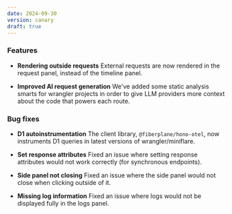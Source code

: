 ```yaml
---
date: 2024-09-30
version: canary
draft: true
---
```


### Features

- **Rendering outside requests** External requests are now rendered in the request panel, instead of the timeline panel.

- **Improved AI request generation** We've added some static analysis smarts for wrangler projects in order to give LLM providers more context about the code that powers each route.

### Bug fixes

- **D1 autoinstrumentation** The client library, `@fiberplane/hono-otel`, now instruments D1 queries in latest versions of wrangler/miniflare.

- **Set response attributes** Fixed an issue where setting response attributes would not work correctly (for synchronous endpoints).

- **Side panel not closing** Fixed an issue where the side panel would not close when clicking outside of it.

- **Missing log information** Fixed an issue where logs would not be displayed fully in the logs panel.
